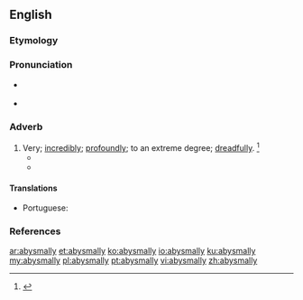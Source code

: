 ==English==

===Etymology===
{{suffix|abysmal|ly|lang=en}}

===Pronunciation===
* {{a|RP}} {{IPA|/əˈbɪz.ml̩.i/|lang=en}}
* {{a|US}} {{IPA|/əˈbɪz.ml̩.i/|lang=en}}

===Adverb===
{{en-adv}}

# Very; [[incredibly]]; [[profoundly]]; to an extreme degree; [[dreadfully]]. {{defdate|First attested in the late 19<sup>th</sup> century.}}<ref name=SOED>{{R:SOED5|page=11}}</ref>
#* {{quote-book|author={{w|George Eliot}}|passage='''Abysmally''' ignorant}}
#* {{quote-journal|author=Judith Woods|title=I knew it! Spring cleaning is bad for your family's health [print version: Vindicated at last! It's healthier to be a slatternly housewife, p.&nbsp;28]|url=http://www.telegraph.co.uk/lifestyle/11511690/I-knew-it-Spring-cleaning-is-bad-for-your-familys-health.html|archiveurl=https://web.archive.org/web/20150409231155/http://www.telegraph.co.uk/lifestyle/11511690/I-knew-it-Spring-cleaning-is-bad-for-your-familys-health.html|archivedate=9 April 2015|work={{w|The Daily Telegraph}}|date=4 April 2015|passage=Am I alone in feeling smug (if slatternly) about the news that super-clean homes are a breeding ground for infection? Apparently, all that bleach is bad not just for germs but for children's immune systems, too, and paradoxically causes more disease than it prevents. Not round my gaff. Oh no. My standards of housekeeping are so '''abysmally''' low that my eldest daughter was three years old before she even developed a temperature.}}

====Translations====
{{trans-top|to an extreme degree}}
* Portuguese: {{t|pt|abissalmente}}
{{trans-mid}}
{{trans-bottom}}

===References===
<references/>

[[ar:abysmally]]
[[et:abysmally]]
[[ko:abysmally]]
[[io:abysmally]]
[[ku:abysmally]]
[[my:abysmally]]
[[pl:abysmally]]
[[pt:abysmally]]
[[vi:abysmally]]
[[zh:abysmally]]